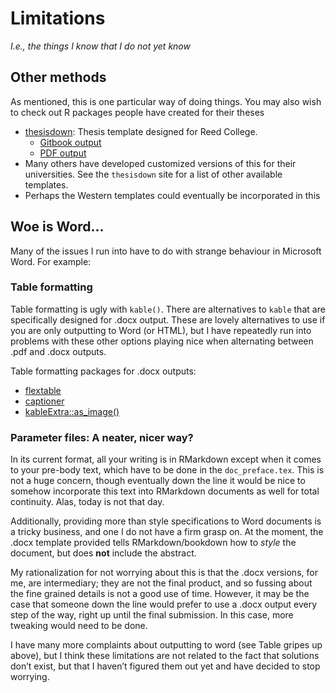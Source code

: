# Limitations
*I.e., the things I know that I do not yet know*

## Other methods
As mentioned, this is one particular way of doing things. You may also wish to check out R packages people have created for their theses

- [thesisdown](https://github.com/ismayc/thesisdown): Thesis template designed for Reed College.
  - [Gitbook output](https://thesisdown.netlify.com/)
  - [PDF output](https://github.com/ismayc/thesisdown_book/blob/gh-pages/thesis.pdf)
- Many others have developed customized versions of this for their universities. See the `thesisdown` site for a list of other available templates.
- Perhaps the Western templates could eventually be incorporated in this

## Woe is Word...

Many of the issues I run into have to do with strange behaviour in Microsoft Word. For example:

### Table formatting

Table formatting is ugly with `kable()`. There are alternatives to `kable` that are specifically designed for .docx output. These are lovely alternatives to use if you are only outputting to Word (or HTML), but I have repeatedly run into problems with these other options playing nice when alternating between .pdf and .docx outputs.

Table formatting packages for .docx outputs:

- [flextable](https://cran.r-project.org/web/packages/flextable/vignettes/overview.html)
- [captioner](https://cran.r-project.org/web/packages/captioner/vignettes/using_captioner.html)
- [kableExtra::as_image()](https://haozhu233.github.io/kableExtra/save_kable_and_as_image.html)

### Parameter files: A neater, nicer way?

In its current format, all your writing is in RMarkdown except when it comes to your pre-body text, which have to be done in the `doc_preface.tex`. This is not a huge concern, though eventually down the line it would be nice to somehow incorporate this text into RMarkdown documents as well for total continuity. Alas, today is not that day.

Additionally, providing more than style specifications to Word documents is a tricky business, and one I do not have a firm grasp on. At the moment, the .docx template provided tells RMarkdown/bookdown how to *style* the document, but does **not** include the abstract.

My rationalization for not worrying about this is that the .docx versions, for me, are intermediary; they are not the final product, and so fussing about the fine grained details is not a good use of time. However, it may be the case that someone down the line would prefer to use a .docx output every step of the way, right up until the final submission. In this case, more tweaking would need to be done.

I have many more complaints about outputting to word (see Table gripes up above), but I think these limitations are not related to the fact that solutions don't exist, but that I haven't figured them out yet and have decided to stop worrying.